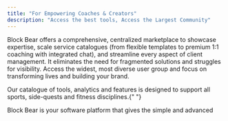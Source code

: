 ```yaml
---
title: "For Empowering Coaches & Creators"
description: "Access the best tools, Access the Largest Community"
---
```


Block Bear offers a comprehensive, centralized marketplace to showcase expertise, scale
service catalogues (from flexible templates to premium 1:1 coaching with integrated chat), and
streamline every aspect of client management. It eliminates the need for fragmented solutions
and struggles for visibility. Access the widest, most diverse user group and focus on
transforming lives and building your brand.

Our catalogue of tools, analytics and features is designed to support all sports,
side-quests and fitness disciplines.{" "}

Block Bear is your software platform that gives the simple and advanced
